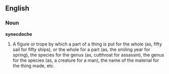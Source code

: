 ==English==

===Noun===

'''synecdoche'''

#A figure or trope by which a part of a thing is put for the whole (as, fifty sail for fifty ships), or the whole for a part (as, the smiling year for spring), the species for the genus (as, cutthroat for assassin), the genus for the species (as, a creature for a man), the name of the material for the thing made, etc.